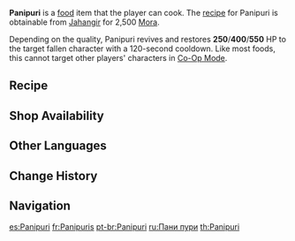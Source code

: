 {{Food Infobox
|id              = 108410
|description     = 
|desc_suspicious = A delicacy served with dipping sauce. The green sauce gives off a slightly unusual smell, and its color looks a bit off... Maybe it is a good idea to forget about the sauce and directly go for the panipuri balls.
|desc_basic      = An appetizer served with a green dipping sauce. The crispy balls are first deep-fried, then stuffed with a delicious filling through a hole on the top. The bite-sized snack is a common street food in Sumeru.
|desc_delicious  = A delicacy that is served with dipping sauce. The round panipuri balls remind you of Slimes. Anticipate the mysterious, bright-colored juice within, and bring it to your mouth — the coolness, sourness, and tingling sensations are bouncing freely on your tongue as if someone has ignited a stick of dreamy dynamite. No wonder that some people in Sumeru are so obsessed with it...
|type            = Recovery Dishes
|effect          = Revives a character and restores (var1) HP.
|effectType      = Revive
|eff_att1        = Revive
|eff_att2        = HP Restore
|eff_att3        = HP Restore Fixed
|eff_suspicious1 = 250
|eff_basic1      = 400
|eff_delicious1  = 550
|quality         = 2
|region          = Sumeru
|variant         = 
|recipe          = Sold by [[Jahangir]]
|source1         = {{Sold By}}
}}
'''Panipuri''' is a [[food]] item that the player can cook. The [[recipe]] for Panipuri is obtainable from [[Jahangir]] for 2,500 [[Mora]].

Depending on the quality, Panipuri revives and restores '''250'''/'''400'''/'''550''' HP to the target fallen character with a 120-second cooldown. Like most foods, this cannot target other players' characters in [[Co-Op Mode]].

==Recipe==
{{Recipe
|type = Cooking
|Potato = 2
|Glabrous Beans = 2
|Spice = 1
|sort = Potato;Glabrous Beans;Spice
}}

==Shop Availability==
{{Shop Availability}}
<!--
==Trivia==
*
-->
==Other Languages==
{{Other Languages
|en      = Panipuri
|zhs     = 绿汁脆球
|zhs_rm  = Lǜzhī Cuìqiú
|zht     = 綠汁脆球
|zht_rm  = Lǜzhī Cuìqiú
|zh_tl   = Green-Sauce Crispy Balls
|ja      = パニプリ
|ja_rm   = Panipuri
|ko      = 파니푸리
|ko_rm   = Panipuri
|es      = Panipuri
|fr      = Panipuris
|ru      = Пани пури
|th      = Panipuri
|vi      = Panipuri
|de      = Panipuri
|id      = Panipuri
|pt      = Panipuri
|tr      = Panipuri
|it      = Panipuri
}}

==Change History==
{{Change History|3.0}}

==Navigation==
{{Food Navbox}}

[[es:Panipuri]]
[[fr:Panipuris]]
[[pt-br:Panipuri]]
[[ru:Пани пури]]
[[th:Panipuri]]